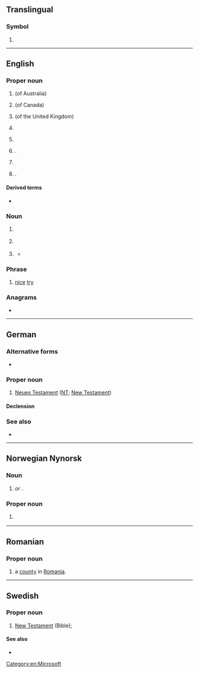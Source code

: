 {{also|n.t.|N.T.|N. T.|NT}}
==Translingual==

===Symbol===
{{mul-symbol}}

# {{ISO 3166|1|2|obs=1|Saudi Arabian–Iraqi neutral zone|from=1974|to=1993}}

----

==English==
{{wikipedia}}

===Proper noun===
{{en-proper noun}}

# {{initialism of|en|[[Northern Territory]]}} (of Australia)
#: {{coordinate terms|en|ACT|NSW|QLD|SA|TAS|VIC|WA}}
# {{initialism of|en|[[Northwest Territories]]}} (of Canada)
#: {{coordinate terms|en|AB|BC|MB|NB|NL|NS|NU|ON|PE|QC|SK|YT}}
# {{initialism of|en|{{w|National Trust for Places of Historic Interest or Natural Beauty}}}} (of the United Kingdom)
# {{lb|en|Christianity}} {{initialism of|en|[[New Testament]]}}
#: {{cot|en|OT}}
# {{initialism of|en|New Territories|t=region of Hong Kong}}
# {{lb|en|computing}} {{ellipsis of|en|{{w|Windows NT}}}}.
# {{lb|en|stock symbol}} {{abbreviation of|en|[[w:Nortel|Nortel]]}}
# {{abbreviation of|en|[[East Nusa Tenggara]]|dot=,}} {{place|en|province|c/Indonesia}}.

====Derived terms====
* {{l|en|NTFS}}

===Noun===
{{en-noun}}

# {{lb|en|music}} {{initialism of|en|neighbor tone}}
# {{lb|en|organic chemistry}} {{init of|en|[[neurotensin]]}}
# {{init of|en|[[neurotypical]]}}
#: {{coordinate terms|en|ND|t=[[neurodivergent]]}}
#* {{quote-journal|en|author=Harvey Blume|title=Autistics, freed from face-to-face encounters, are communicating in cyberspace.|work=The New York Times|date=1997-06-30|url=https://www.nytimes.com/1997/06/30/business/autistics-freed-from-face-to-face-encounters-are-communicating-in-cyberspace.html|issn=0362-4331|passage=This was brought home to me, an '''NT''', when I asked an autistic E-mail correspondent, who is mordantly expressive on line, what it would be like to meet.}}

===Phrase===
{{head|en|phrase}}

# {{lb|en|internet slang}} [[nice]] [[try]]

===Anagrams===
* {{anagrams|en|a=nt|TN|Tn|tn}}

[[Category:en:Microsoft]]

----

==German==

===Alternative forms===
* {{alter|de|N. T.}}

===Proper noun===
{{de-proper noun|n,(s)}}

# [[Neues Testament]] ([[#English|NT]]; [[New Testament]])

====Declension====
{{de-ndecl|n,(s).sg}}

===See also===
* {{l|de|AT}}

----

==Norwegian Nynorsk==

===Noun===
{{nn-noun-n1|NT-}}

# {{init of|nn|nytestament|nodot=1}} ''or'' '''{{l|nn|nytestamentet}}'''.

===Proper noun===
{{head|nn|proper noun|g=n}}

# {{init of|nn|Det nye testamentet}}
#: {{coordinate terms|nn|GT}}

----

==Romanian==

===Proper noun===
{{head|ro|proper noun}}

# {{abbreviation of|ro|Neamț|dot=,}} a [[county]] in [[Romania]].

----

==Swedish==

===Proper noun===
{{sv-proper noun|?|NT:s}}

# [[New Testament]] (Bible); {{abbreviation of|sv|Nya Testamentet}}

====See also====
* {{l|sv|GT}}